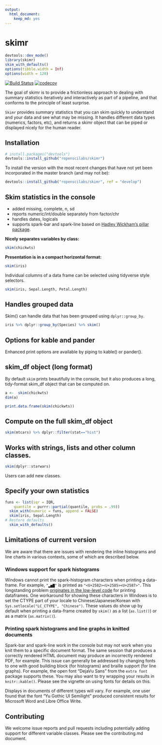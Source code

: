 ```yaml
---
output: 
  html_document: 
    keep_md: yes
---
```

# skimr
```r
devtools::dev_mode()
library(skimr)
skim_with_defaults()
options(tibble.width = Inf)
options(width = 120)
```

[![Build Status](https://travis-ci.org/ropenscilabs/skimr.svg?branch=master)](https://travis-ci.org/ropenscilabs/skimr)
[![codecov](https://codecov.io/gh/ropenscilabs/skimr/branch/master/graph/badge.svg)](https://codecov.io/gh/ropenscilabs/skimr)

The goal of skimr is to provide a frictionless approach to dealing with summary statistics iteratively and interactively as part of a pipeline, and that conforms to the principle of least surprise. 

`Skimr` provides summary statistics that you can skim quickly to understand and your data and see what may be missing. It handles different data types (numerics, factors, etc), and returns a skimr object that can be piped or displayed nicely for the human reader. 

## Installation


``` r
# install.packages("devtools")
devtools::install_github("ropenscilabs/skimr")
```

To install the version with the most recent changes that have not yet been incorporated in 
the master branch (and may not be):

``` r
devtools::install_github("ropenscilabs/skimr", ref = "develop")
```

## Skim statistics in the console

- added missing, complete, n, sd
- reports numeric/int/double separately from factor/chr
- handles dates, logicals
- supports spark-bar and spark-line based on 
[Hadley Wickham's pillar package](https://github.com/hadley/pillar).

**Nicely separates variables by class:**  

```r
skim(chickwts)
```

**Presentation is in a compact horizontal format:**  
```r
skim(iris)
```

Individual columns of a data frame can be selected using tidyverse style selectors.

```r
skim(iris, Sepal.Length, Petal.Length)
```

## Handles grouped data

Skim() can handle data that has been grouped using `dplyr::group_by`.

```r
iris %>% dplyr::group_by(Species) %>% skim()
```

## Options for kable and pander

Enhanced print options are available by piping to kable() or pander(). 

## skim_df object (long format)

By default `skim` prints beautifully in the console, but it also produces a long, tidy-format skim_df object that can be computed on. 

```r
a <-  skim(chickwts)
dim(a)
```

```r
print.data.frame(skim(chickwts))
```

## Compute on the full skim_df object
```r
skim(mtcars) %>% dplyr::filter(stat=="hist")
```

## Works with strings, lists and other column classes.

```r
skim(dplyr::starwars)
```

Users can add new classes.

## Specify your own statistics

```r
funs <- list(iqr = IQR,
    quantile = purrr::partial(quantile, probs = .99))
  skim_with(numeric = funs, append = FALSE)
  skim(iris, Sepal.Length)
# Restore defaults
  skim_with_defaults()
```

## Limitations of current version

We are aware that there are issues with rendering the inline histograms and line charts in various contexts, some of which are 
described below. 

### Windows support for spark histograms

Windows cannot print the spark-histogram characters when printing a data-frame. For example, 
`"▂▅▇"` is printed as `"<U+2582><U+2585><U+2587>"`. This longstanding problem [originates in 
the low-level code](http://r.789695.n4.nabble.com/Unicode-display-problem-with-data-frames-under-Windows-td4707639.html) 
for printing dataframes. One workaround for showing these characters in Windows is to set the CTYPE part of your locale to Chinese/Japanese/Korean with `Sys.setlocale("LC_CTYPE", "Chinese")`. These values do show up by default when printing a data-frame created by `skim()` as a list (`as.list()`) or as a matrix (`as.matrix()`).

### Printing spark histograms and line graphs in knitted documents

Spark-bar and spark-line work in the console but may not work when you knit them to a specific document format.
The same session that produces a correctly rendered HTML document may produce an incorrectly rendered PDF, 
for example. This issue can generally be addressed by changing fonts to one with good building block (for
histograms) and braille support (for line graphs).  For example, the open font "DejaVu Sans" from 
the `extra font` package supports these.  You may also want to try wrapping your results in `knitr::kable()`.
Please see the vignette on using fonts for details on this.

Displays in documents of different types will vary. For example, one user found that the font 
"Yu Gothic UI Semilight"  produced consistent results for Microsoft Word and Libre Office Write.

## Contributing

We welcome issue reports and pull requests including potentially adding support for different variable classes. Please see the contributing.md document.
